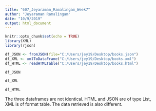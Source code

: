 ```yaml
---
title: "607_Jeyaraman_Ramalingam_Week7"
author: "Jeyaraman Ramalingam"
date: "10/9/2019"
output: html_document
---
```


```r
knitr::opts_chunk$set(echo = TRUE)
library(XML)
library(rjson)
```

```r

df_JSON <- fromJSON(file="C:/Users/jey19/Desktop/books.json")
df_XML <- xmlToDataFrame("C:/Users/jey19/Desktop/books.xml")
df_HTML <- readHTMLTable("C:/Users/jey19/Desktop/books.html")

df_JSON

df_XML

df_HTML
```

The three dataframes are not identical. HTML and JSON are of type List, XML is of format table. The data retrieved is also different.
